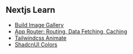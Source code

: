 ## Nextjs Learn

- [Build Image Gallery](/build-image-gallery)
- [App Router: Routing, Data Fetching, Caching](/app-router-routing-data-fetching-caching)
- [Tailwindcss Animate](/tailwindcss-animate)
- [ShadcnUI Colors](/shadcn-ui-colors)
